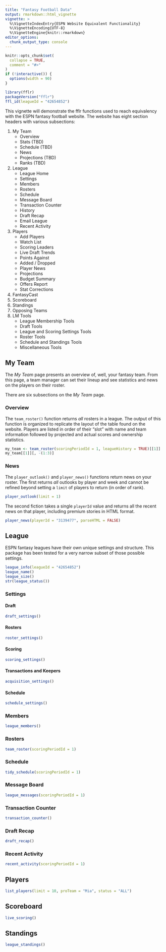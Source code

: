 ```yaml
---
title: "Fantasy Football Data"
output: rmarkdown::html_vignette
vignette: >
  %\VignetteIndexEntry{ESPN Website Equivalent Functionality}
  %\VignetteEncoding{UTF-8}
  %\VignetteEngine{knitr::rmarkdown}
editor_options: 
  chunk_output_type: console
---
```


```r
knitr::opts_chunk$set(
  collapse = TRUE,
  comment = "#>"
)
if (!interactive()) {
  options(width = 90)
}
```

```r
library(fflr)
packageVersion("fflr")
ffl_id(leagueId = "42654852")
```

This vignette will demonstrate the fflr functions used to reach equivalency
with the ESPN fantasy football website. The website has eight section headers
with various subsections:

1. My Team
    * Overview
    * Stats (TBD)
    * Schedule (TBD)
    * News
    * Projections (TBD)
    * Ranks (TBD)
2. League
    * League Home
    * Settings
    * Members
    * Rosters
    * Schedule
    * Message Board
    * Transaction Counter
    * History
    * Draft Recap
    * Email League
    * Recent Activity
3. Players
    * Add Players
    * Watch List
    * Scoring Leaders
    * Live Draft Trends
    * Points Against
    * Added / Dropped
    * Player News
    * Projections
    * Budget Summary
    * Offers Report
    * Stat Corrections
4. FantasyCast
5. Scoreboard
6. Standings
7. Opposing Teams
8. LM Tools
    * League Membership Tools
    * Draft Tools
    * League and Scoring Settings Tools
    * Roster Tools
    * Schedule and Standings Tools
    * Miscellaneous Tools

## My Team

The _My Team_ page presents an overview of, well, your fantasy team. From this
page, a team manager can set their lineup and see statistics and news on the
players on their roster.

There are six subsections on the _My Team_ page.

### Overview

The `team_roster()` function returns _all_ rosters in a league. The output of
this function is organized to replicate the layout of the table found on the
website. Players are listed in order of their "slot" with name and team 
information followed by projected and actual scores and ownership statistics.

```r
my_team <- team_roster(scoringPeriodId = 1, leagueHistory = TRUE)[[1]] # select first roster
my_team[[1]][, -(1:3)]
```

### News

The `player_outlook()` and `player_news()` functions return news on your roster.
The first returns _all_ outlooks by player and week and cannot be refined beyond
setting a `limit` of players to return (in order of rank).

```r
player_outlook(limit = 1)
```

The second fiction takes a single `playerId` value and returns all the recent
news on that player, including premium stories in HTML format.

```r
player_news(playerId = "3139477", parseHTML = FALSE)
```

## League

ESPN fantasy leagues have their own unique settings and structure. This package
has been tested for a very narrow subset of those possible settings.

```r
league_info(leagueId = "42654852")
league_name()
league_size()
str(league_status())
```

### Settings

#### Draft

```r
draft_settings()
```

#### Rosters

```r
roster_settings()
```

#### Scoring

```r
scoring_settings()
```

#### Transactions and Keepers

```r
acquisition_settings()
```

#### Schedule

```r
schedule_settings()
```

### Members

```r
league_members()
```

### Rosters

```r
team_roster(scoringPeriodId = 1)
```

### Schedule

```r
tidy_schedule(scoringPeriodId = 1)
```

### Message Board

```r
league_messages(scoringPeriodId = 1)
```

### Transaction Counter

```r
transaction_counter()
```

### Draft Recap

```r
draft_recap()
```

### Recent Activity

```r
recent_activity(scoringPeriodId = 1)
```

## Players

```r
list_players(limit = 10, proTeam = "Mia", status = "ALL")
```

## Scoreboard

```r
live_scoring()
```

## Standings

```r
league_standings()
```

